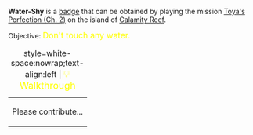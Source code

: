 '''Water-Shy''' is a [[Badges|badge]] that can be obtained by playing the mission [[Toya's Perfection (Ch. 2)]] on the island of [[Calamity Reef]].

Objective: <big style="color:yellow">Don't touch any water.</big>

{| class="mw-collapsible mw-collapsed"
|+ style=white-space:nowrap;text-align:left | <big style="color:yellow">💡 Walkthrough</big>
|-
| Please contribute...
|}